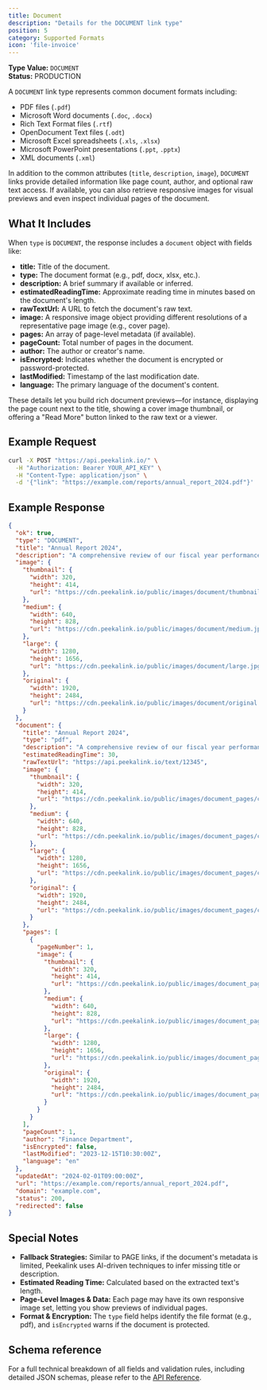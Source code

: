 ```yaml
---
title: Document
description: "Details for the DOCUMENT link type"
position: 5
category: Supported Formats
icon: 'file-invoice'
---
```


**Type Value:** `DOCUMENT`  
**Status:** PRODUCTION

A `DOCUMENT` link type represents common document formats including:
- PDF files (`.pdf`)
- Microsoft Word documents (`.doc`, `.docx`) 
- Rich Text Format files (`.rtf`)
- OpenDocument Text files (`.odt`)
- Microsoft Excel spreadsheets (`.xls`, `.xlsx`)
- Microsoft PowerPoint presentations (`.ppt`, `.pptx`)
- XML documents (`.xml`)

In addition to the common attributes (`title`, `description`, `image`), `DOCUMENT` links provide detailed information like page count, author, and optional raw text access. If available, you can also retrieve responsive images for visual previews and even inspect individual pages of the document.

## What It Includes

When `type` is `DOCUMENT`, the response includes a `document` object with fields like:

- **title:** Title of the document.
- **type:** The document format (e.g., pdf, docx, xlsx, etc.).
- **description:** A brief summary if available or inferred.
- **estimatedReadingTime:** Approximate reading time in minutes based on the document's length.
- **rawTextUrl:** A URL to fetch the document's raw text.
- **image:** A responsive image object providing different resolutions of a representative page image (e.g., cover page).
- **pages:** An array of page-level metadata (if available).
- **pageCount:** Total number of pages in the document.
- **author:** The author or creator's name.
- **isEncrypted:** Indicates whether the document is encrypted or password-protected.
- **lastModified:** Timestamp of the last modification date.
- **language:** The primary language of the document's content.

These details let you build rich document previews—for instance, displaying the page count next to the title, showing a cover image thumbnail, or offering a "Read More" button linked to the raw text or a viewer.

## Example Request

```bash
curl -X POST "https://api.peekalink.io/" \
  -H "Authorization: Bearer YOUR_API_KEY" \
  -H "Content-Type: application/json" \
  -d '{"link": "https://example.com/reports/annual_report_2024.pdf"}'
```

## Example Response

```json
{
  "ok": true,
  "type": "DOCUMENT",
  "title": "Annual Report 2024",
  "description": "A comprehensive review of our fiscal year performance and strategic outlook.",
  "image": {
    "thumbnail": {
      "width": 320,
      "height": 414,
      "url": "https://cdn.peekalink.io/public/images/document/thumbnail.jpg"
    },
    "medium": {
      "width": 640,
      "height": 828,
      "url": "https://cdn.peekalink.io/public/images/document/medium.jpg"
    },
    "large": {
      "width": 1280,
      "height": 1656,
      "url": "https://cdn.peekalink.io/public/images/document/large.jpg"
    },
    "original": {
      "width": 1920,
      "height": 2484,
      "url": "https://cdn.peekalink.io/public/images/document/original.jpg"
    }
  },
  "document": {
    "title": "Annual Report 2024",
    "type": "pdf",
    "description": "A comprehensive review of our fiscal year performance and strategic outlook.",
    "estimatedReadingTime": 30,
    "rawTextUrl": "https://api.peekalink.io/text/12345",
    "image": {
      "thumbnail": {
        "width": 320,
        "height": 414,
        "url": "https://cdn.peekalink.io/public/images/document_pages/cover-thumbnail.jpg"
      },
      "medium": {
        "width": 640,
        "height": 828,
        "url": "https://cdn.peekalink.io/public/images/document_pages/cover-medium.jpg"
      },
      "large": {
        "width": 1280,
        "height": 1656,
        "url": "https://cdn.peekalink.io/public/images/document_pages/cover-large.jpg"
      },
      "original": {
        "width": 1920,
        "height": 2484,
        "url": "https://cdn.peekalink.io/public/images/document_pages/cover-original.jpg"
      }
    },
    "pages": [
      {
        "pageNumber": 1,
        "image": {
          "thumbnail": {
            "width": 320,
            "height": 414,
            "url": "https://cdn.peekalink.io/public/images/document_pages/page1-thumbnail.jpg"
          },
          "medium": {
            "width": 640,
            "height": 828,
            "url": "https://cdn.peekalink.io/public/images/document_pages/page1-medium.jpg"
          },
          "large": {
            "width": 1280,
            "height": 1656,
            "url": "https://cdn.peekalink.io/public/images/document_pages/page1-large.jpg"
          },
          "original": {
            "width": 1920,
            "height": 2484,
            "url": "https://cdn.peekalink.io/public/images/document_pages/page1-original.jpg"
          }
        }
      }
    ],
    "pageCount": 1,
    "author": "Finance Department",
    "isEncrypted": false,
    "lastModified": "2023-12-15T10:30:00Z",
    "language": "en"
  },
  "updatedAt": "2024-02-01T09:00:00Z",
  "url": "https://example.com/reports/annual_report_2024.pdf",
  "domain": "example.com",
  "status": 200,
  "redirected": false
}
```

## Special Notes

- **Fallback Strategies:** Similar to PAGE links, if the document's metadata is limited, Peekalink uses AI-driven techniques to infer missing title or description.
- **Estimated Reading Time:** Calculated based on the extracted text's length.
- **Page-Level Images & Data:** Each page may have its own responsive image set, letting you show previews of individual pages.
- **Format & Encryption:** The `type` field helps identify the file format (e.g., pdf), and `isEncrypted` warns if the document is protected.

## Schema reference

For a full technical breakdown of all fields and validation rules, including detailed JSON schemas, please refer to the [API Reference](/api-reference/).
